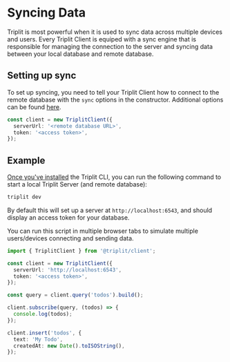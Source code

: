 # Syncing Data

Triplit is most powerful when it is used to sync data across multiple devices and users. Every Triplit Client is equiped with a sync engine that is responsible for managing the connection to the server and syncing data between your local database and remote database.

## Setting up sync

To set up syncing, you need to tell your Triplit Client how to connect to the remote database with the `sync` options in the constructor. Additional options can be found [here](/syncing-data/client-options).

```typescript
const client = new TriplitClient({
  serverUrl: '<remote database URL>',
  token: '<access token>',
});
```

## Example

[Once you've installed](/getting-started) the Triplit CLI, you can run the following command to start a local Triplit Server (and remote database):

```bash
triplit dev
```

By default this will set up a server at `http://localhost:6543`, and should display an access token for your database.

You can run this script in multiple browser tabs to simulate multiple users/devices connecting and sending data.

```typescript
import { TriplitClient } from '@triplit/client';

const client = new TriplitClient({
  serverUrl: 'http://localhost:6543',
  token: '<access token>',
});

const query = client.query('todos').build();

client.subscribe(query, (todos) => {
  console.log(todos);
});

client.insert('todos', {
  text: 'My Todo',
  createdAt: new Date().toISOString(),
});
```
